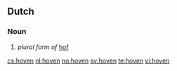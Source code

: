 ==Dutch==
===Noun===
{{infl|nl|noun|cat=plurals}}
# ''plural form of'' [[hof]]

[[cs:hoven]]
[[nl:hoven]]
[[no:hoven]]
[[sv:hoven]]
[[te:hoven]]
[[vi:hoven]]